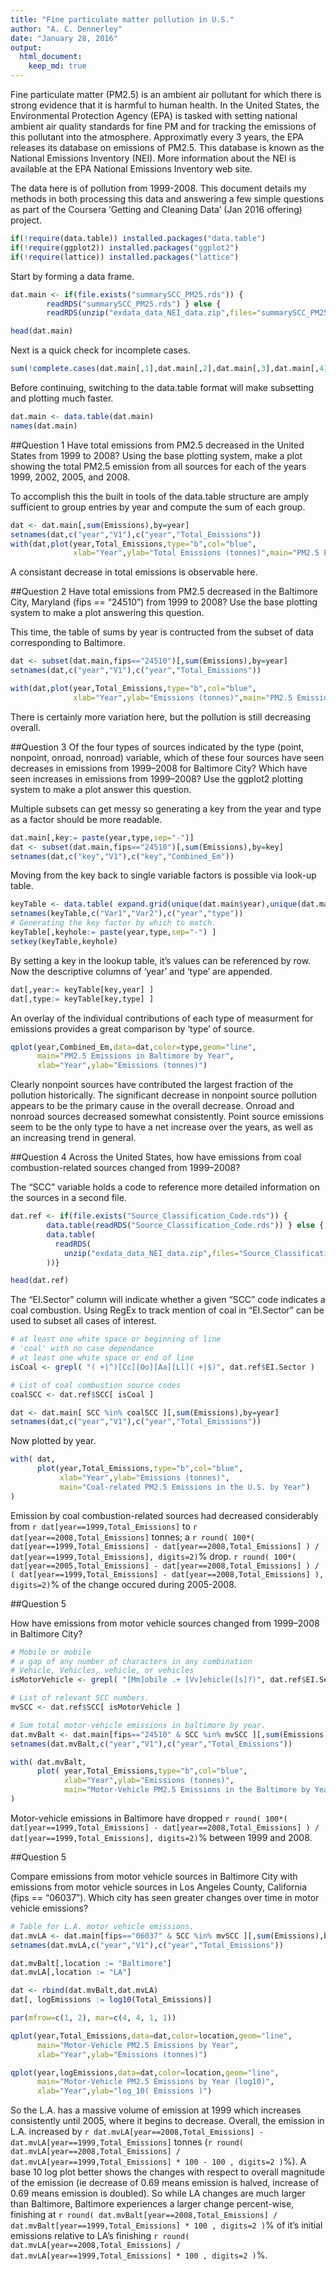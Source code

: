```yaml
---
title: "Fine particulate matter pollution in U.S."
author: "A. C. Dennerley"
date: "January 28, 2016"
output: 
  html_document:
    keep_md: true
---
```


Fine particulate matter (PM2.5) is an ambient air pollutant for which there is strong evidence that it is harmful to human health. In the United States, the Environmental Protection Agency (EPA) is tasked with setting national ambient air quality standards for fine PM and for tracking the emissions of this pollutant into the atmosphere. Approximatly every 3 years, the EPA releases its database on emissions of PM2.5. This database is known as the National Emissions Inventory (NEI). More information about the NEI is available at the EPA National Emissions Inventory web site.  

The data here is of pollution from 1999-2008.  This document details my methods in both processing this data and answering a few simple questions as part of the Coursera 'Getting and Cleaning Data' (Jan 2016 offering) project.

```r
if(!require(data.table)) installed.packages("data.table")
if(!require(ggplot2)) installed.packages("ggplot2")
if(!require(lattice)) installed.packages("lattice")
```

Start by forming a data frame.

```r
dat.main <- if(file.exists("summarySCC_PM25.rds")) {
        readRDS("summarySCC_PM25.rds") } else {
        readRDS(unzip("exdata_data_NEI_data.zip",files="summarySCC_PM25.rds")) }

head(dat.main)
```

Next is a quick check for incomplete cases.

```r
sum(!complete.cases(dat.main[,1],dat.main[,2],dat.main[,3],dat.main[,4],dat.main[,5],dat.main[,6]))
```

Before continuing, switching to the data.table format will make subsetting and plotting much faster.

```r
dat.main <- data.table(dat.main)
names(dat.main)
```

##Question 1
Have total emissions from PM2.5 decreased in the United States from 1999 to 2008? Using the base plotting system, make a plot showing the total PM2.5 emission from all sources for each of the years 1999, 2002, 2005, and 2008.

To accomplish this the built in tools of the data.table structure are amply sufficient to group entries by year and compute the sum of each group.  

```r
dat <- dat.main[,sum(Emissions),by=year]
setnames(dat,c("year","V1"),c("year","Total_Emissions"))
with(dat,plot(year,Total_Emissions,type="b",col="blue",
              xlab="Year",ylab="Total Emissions (tonnes)",main="PM2.5 Emissions in the U.S. by Year"))
```

A consistant decrease in total emissions is observable here.

##Question 2
Have total emissions from PM2.5 decreased in the Baltimore City, Maryland (fips == "24510") from 1999 to 2008? Use the base plotting system to make a plot answering this question.

This time, the table of sums by year is contructed from the subset of data corresponding to Baltimore.

```r
dat <- subset(dat.main,fips=="24510")[,sum(Emissions),by=year]
setnames(dat,c("year","V1"),c("year","Total_Emissions"))

with(dat,plot(year,Total_Emissions,type="b",col="blue",
              xlab="Year",ylab="Emissions (tonnes)",main="PM2.5 Emissions in the Baltimore by Year"))
```

There is certainly more variation here, but the pollution is still decreasing overall.  

##Question 3
Of the four types of sources indicated by the type (point, nonpoint, onroad, nonroad) variable, which of these four sources have seen decreases in emissions from 1999–2008 for Baltimore City? Which have seen increases in emissions from 1999–2008? Use the ggplot2 plotting system to make a plot answer this question.

Multiple subsets can get messy so generating a key from the year and type as a factor should be more readable.  

```r
dat.main[,key:= paste(year,type,sep="-")]
dat <- subset(dat.main,fips=="24510")[,sum(Emissions),by=key]
setnames(dat,c("key","V1"),c("key","Combined_Em"))
```

Moving from the key back to single variable factors is possible via look-up table.  

```r
keyTable <- data.table( expand.grid(unique(dat.main$year),unique(dat.main$type)) )
setnames(keyTable,c("Var1","Var2"),c("year","type"))
# Generating the key factor by which to match.
keyTable[,keyhole:= paste(year,type,sep="-") ]
setkey(keyTable,keyhole)
```

By setting a key in the lookup table, it's values can be referenced by row.  Now the descriptive columns of 'year' and 'type' are appended.

```r
dat[,year:= keyTable[key,year] ]
dat[,type:= keyTable[key,type] ]
```

An overlay of the individual contributions of each type of measurment for emissions provides a great comparison by 'type' of source.

```r
qplot(year,Combined_Em,data=dat,color=type,geom="line",
      main="PM2.5 Emissions in Baltimore by Year",
      xlab="Year",ylab="Emissions (tonnes)")
```

Clearly nonpoint sources have contributed the largest fraction of the pollution historically.  The significant decrease in nonpoint source pollution appears to be the primary cause in the overall decrease.  Onroad and nonroad sources decreased somewhat consistently.  Point source emissions seem to be the only type to have a net increase over the years, as well as an increasing trend in general.

##Question 4
Across the United States, how have emissions from coal combustion-related sources changed from 1999–2008?

The "SCC" variable holds a code to reference more detailed information on the sources in a second file.

```r
dat.ref <- if(file.exists("Source_Classification_Code.rds")) {
        data.table(readRDS("Source_Classification_Code.rds")) } else {
        data.table(
          readRDS(
            unzip("exdata_data_NEI_data.zip",files="Source_Classification_Code.rds")
        ))}

head(dat.ref)
```
The "EI.Sector" column will indicate whether a given "SCC" code indicates a coal combustion.  Using RegEx to track mention of coal in "EI.Sector" can be used to subset all cases of interest.
```r
# at least one white space or beginning of line
# 'coal' with no case dependance
# at least one white space or end of line
isCoal <- grepl( "( +|^)[Cc][Oo][Aa][Ll]( +|$)", dat.ref$EI.Sector )

# List of coal combustion source codes
coalSCC <- dat.ref$SCC[ isCoal ]

dat <- dat.main[ SCC %in% coalSCC ][,sum(Emissions),by=year]
setnames(dat,c("year","V1"),c("year","Total_Emissions"))
```
Now plotted by year.
```r
with( dat,
      plot(year,Total_Emissions,type="b",col="blue",
           xlab="Year",ylab="Emissions (tonnes)",
           main="Coal-related PM2.5 Emissions in the U.S. by Year")
)
```

Emission by coal combustion-related sources had decreased considerably from `r dat[year==1999,Total_Emissions]` to `r dat[year==2008,Total_Emissions]` tonnes; a `r round( 100*( dat[year==1999,Total_Emissions] - dat[year==2008,Total_Emissions] ) / dat[year==1999,Total_Emissions], digits=2)`% drop.  `r round( 100*( dat[year==2005,Total_Emissions] - dat[year==2008,Total_Emissions] ) / ( dat[year==1999,Total_Emissions] - dat[year==2008,Total_Emissions] ), digits=2)`% of the change occured during 2005-2008.

##Question 5

How have emissions from motor vehicle sources changed from 1999–2008 in Baltimore City?

```r
# Mobile or mobile
# a gap of any number of characters in any combination
# Vehicle, Vehicles, vehicle, or vehicles
isMotorVehicle <- grepl( "[Mm]obile .+ [Vv]ehicle([s]?)", dat.ref$EI.Sector )

# List of relevant SCC numbers.
mvSCC <- dat.ref$SCC[ isMotorVehicle ]

# Sum total motor-vehicle emissions in baltimore by year.
dat.mvBalt <- dat.main[fips=="24510" & SCC %in% mvSCC ][,sum(Emissions),by=year]
setnames(dat.mvBalt,c("year","V1"),c("year","Total_Emissions"))
```

```r
with( dat.mvBalt,
      plot( year,Total_Emissions,type="b",col="blue",
            xlab="Year",ylab="Emissions (tonnes)",
            main="Motor-Vehicle PM2.5 Emissions in the Baltimore by Year")
)
```

Motor-vehicle emissions in Baltimore have dropped `r round( 100*( dat[year==1999,Total_Emissions] - dat[year==2008,Total_Emissions] ) / dat[year==1999,Total_Emissions], digits=2)`% between 1999 and 2008.

##Question 5

Compare emissions from motor vehicle sources in Baltimore City with emissions from motor vehicle sources in Los Angeles County, California (fips == "06037"). Which city has seen greater changes over time in motor vehicle emissions?

```r
# Table for L.A. motor vehicle emissions.
dat.mvLA <- dat.main[fips=="06037" & SCC %in% mvSCC ][,sum(Emissions),by=year]
setnames(dat.mvLA,c("year","V1"),c("year","Total_Emissions"))

dat.mvBalt[,location := "Baltimore"]
dat.mvLA[,location := "LA"]

dat <- rbind(dat.mvBalt,dat.mvLA)
dat[, logEmissions := log10(Total_Emissions)]
```

```r
par(mfrow=c(1, 2), mar=c(4, 4, 1, 1))

qplot(year,Total_Emissions,data=dat,color=location,geom="line",
      main="Motor-Vehicle PM2.5 Emissions by Year",
      xlab="Year",ylab="Emissions (tonnes)")

qplot(year,logEmissions,data=dat,color=location,geom="line",
      main="Motor-Vehicle PM2.5 Emissions by Year (log10)",
      xlab="Year",ylab="log_10( Emissions )")
```

So the L.A. has a massive volume of emission at 1999 which increases consistently until 2005, where it begins to decrease.  Overall, the emission in L.A. increased by `r dat.mvLA[year==2008,Total_Emissions] - dat.mvLA[year==1999,Total_Emissions]` tonnes (`r round( dat.mvLA[year==2008,Total_Emissions] / dat.mvLA[year==1999,Total_Emissions] * 100 - 100 , digits=2 )`%).  A base 10 log plot better shows the changes with respect to overall magnitude of the emission (ie decrease of 0.69 means emission is halved, increase of 0.69 means emission is doubled).  So while LA changes are much larger than Baltimore, Baltimore experiences a larger change percent-wise, finishing at `r round( dat.mvBalt[year==2008,Total_Emissions] / dat.mvBalt[year==1999,Total_Emissions] * 100 , digits=2 )`% of it's initial emissions relative to LA's finishing `r round( dat.mvLA[year==2008,Total_Emissions] / dat.mvLA[year==1999,Total_Emissions] * 100 , digits=2 )`%.









